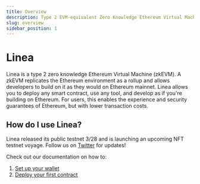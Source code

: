 ```yaml
---
title: Overview
description: Type 2 EVM-equivalent Zero Knowledge Ethereum Virtual Machine
slug: overview
sidebar_position: 1
---
```


# Linea

Linea is a type 2 zero knowledge Ethereum Virtual Machine (zkEVM). A zkEVM replicates the Ethereum environment as a rollup and allows developers to build on it as they would on Ethereum mainnet. Linea allows you to deploy any smart contract, use any tool, and develop as if you're building on Ethereum. For users, this enables the experience and security guarantees of Ethereum, but with lower transaction costs.

## How do I use Linea?

Linea released its public testnet 3/28 and is launching an upcoming NFT testnet voyage. Follow us on [Twitter](https://www.twitter.com/lineabuild) for updates!

Check out our documentation on how to:

1. [Set up your wallet](./use-linea/set-up-your-wallet.md)
2. [Deploy your first contract](./developers/quickstart/)
